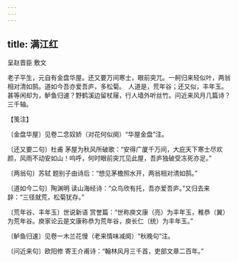```yaml
---
---
---
```

title: 满江红
---



呈赵晋臣 敷文





老子平生，元自有金盘华屋。还又要万间寒士，眼前突兀。一舸归来轻似叶，两翁相对清如鹄。道如今吾亦爱吾庐，多松菊。　人道是，荒年谷；还又似，丰年玉。甚等闲却为，鲈鱼归速？野鹤溪边留杖屦，行人墙外听丝竹。问近来风月几篇诗？三千轴。





【笺注】


〔金盘华屋〕见卷二念奴娇（对花何似阕）“华屋金盘”注。

〔还又要二句〕杜甫 茅屋为秋风所破歌：“安得广厦千万间，大庇天下寒士尽欢颜，风雨不动安如山！呜呼，何时眼前突兀见此屋，吾庐独破受冻死亦足。”

〔两翁句〕苏轼 题别子由诗后：“想见茅檐照水开，两翁相对清如鹄。”

〔道如今二句〕陶渊明 读山海经诗：“众鸟欣有托，吾亦爱吾庐。”又归去来辞：“三径就荒，松菊犹存。”

〔荒年谷、丰年玉〕世说新语 赏誉篇：“世称庾文康（亮）为丰年玉，稚恭（翼）为荒年谷。庾家论云是文康称恭为荒年谷，庾长仁（统）为丰年玉。”

〔鲈鱼归速〕见卷一木兰花慢（老来情味减阕）“秋晚句”注。

〔问近来句〕欧阳修 寄王介甫诗：“翰林风月三千首，吏部文章二百年。”